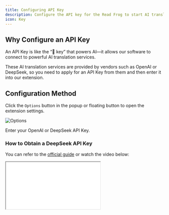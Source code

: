 ```yaml
---
title: Configuring API Key
description: Configure the API key for the Read Frog to start AI translation service
icon: Key
---
```


## Why Configure an API Key

An API Key is like the “🔑 key” that powers AI—it allows our software to connect to powerful AI translation services.

These AI translation services are provided by vendors such as OpenAI or DeepSeek, so you need to apply for an API Key from them and then enter it into our extension.

## Configuration Method

Click the `Options` button in the popup or floating button to open the extension settings.

![Options](/tutorial/api-key/options.gif)

Enter your OpenAI or DeepSeek API Key.

### How to Obtain a DeepSeek API Key

You can refer to the [official guide](https://api-docs.deepseek.com/) or watch the video below:

<iframe
  src="//player.bilibili.com/player.html?isOutside=true&aid=114340233483711&bvid=BV1JsopY5E3g&cid=29423831641&p=1"
  scrolling="no"
  border="0"
  framespacing="0"
  allowfullscreen="true"
  className="w-full aspect-video"
/>

### How to Obtain an OpenAI API Key

You can refer to the [official guide](https://help.openai.com/en/articles/4936850-where-do-i-find-my-openai-api-key) or watch the video below:

<iframe
  src="https://www.youtube-nocookie.com/embed/SzPE_AE0eEo"
  className="w-full aspect-video"
  allowFullScreen
/>
